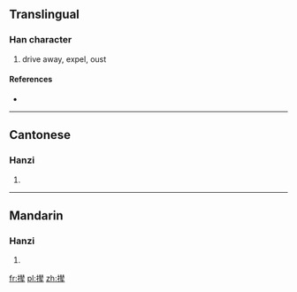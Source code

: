 {{also|攆}}
==Translingual==

===Han character===
{{Han char|rn=64|rad=手|as=12|sn=15|four=|canj=手手人手 (QQOQ)}}

# drive away, expel, oust

====References====
* {{Han ref|kx=0457.161|hdz=31952.120|uh=64B5|ud=25781}}

----

==Cantonese==

===Hanzi===
{{yue-hanzi|jyut=|y=lin5|tra=攆}}

# {{defn|Cantonese|sort=手12}}

----

==Mandarin==

===Hanzi===
{{cmn-hanzi|tra=攆|pin=[[niǎn]] ([[nian3]])|wg=nien<sup>3</sup>}}

# {{defn|Mandarin|sort=手12}}

[[fr:撵]]
[[pl:撵]]
[[zh:撵]]